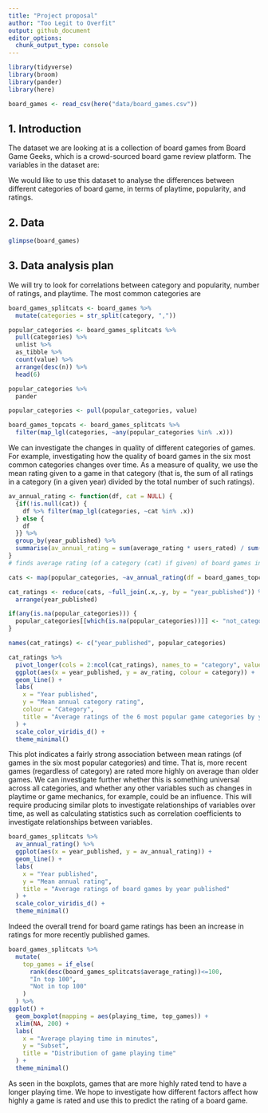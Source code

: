 ```yaml
---
title: "Project proposal"
author: "Too Legit to Overfit"
output: github_document
editor_options: 
  chunk_output_type: console
---
```


```r
library(tidyverse)
library(broom)
library(pander)
library(here)
```

```r
board_games <- read_csv(here("data/board_games.csv"))
```

## 1. Introduction

The dataset we are looking at is a collection of board games from Board Game Geeks, which is a crowd-sourced board game review platform. The variables in the dataset are:

We would like to use this dataset to analyse the differences between different categories of board game, in terms of playtime, popularity, and ratings.

## 2. Data

```r
glimpse(board_games)
```


## 3. Data analysis plan

We will try to look for correlations between category and popularity, number of ratings, and playtime. The most common categories are

```r
board_games_splitcats <- board_games %>% 
  mutate(categories = str_split(category, ","))

popular_categories <- board_games_splitcats %>%
  pull(categories) %>%
  unlist %>%
  as_tibble %>%
  count(value) %>%
  arrange(desc(n)) %>%
  head(6)

popular_categories %>%
  pander

popular_categories <- pull(popular_categories, value)
```

```r
board_games_topcats <- board_games_splitcats %>% 
  filter(map_lgl(categories, ~any(popular_categories %in% .x)))
```

We can investigate the changes in quality of different categories of games. For example, investigating how the quality of board games in the six most common categories changes over time. As a measure of quality, we use the mean rating given to a game in that category (that is, the sum of all ratings in a category (in a given year) divided by the total number of such ratings). 

```r
av_annual_rating <- function(df, cat = NULL) {
  {if(!is.null(cat)) {
    df %>% filter(map_lgl(categories, ~cat %in% .x))
  } else {
    df
  }} %>% 
  group_by(year_published) %>% 
  summarise(av_annual_rating = sum(average_rating * users_rated) / sum(users_rated))
}
# finds average rating (of a category (cat) if given) of board games in dataframe given (df) for each year in which a board game of that category was published. Output is a dataframe. df must have columns `year published`, `categories` (a `list` of categories), `average_rating` and `year_published`. 

cats <- map(popular_categories, ~av_annual_rating(df = board_games_topcats, cat = .))

cat_ratings <- reduce(cats, ~full_join(.x,.y, by = "year_published")) %>% 
  arrange(year_published)

if(any(is.na(popular_categories))) {
  popular_categories[[which(is.na(popular_categories))]] <- "not_categorised"
} 

names(cat_ratings) <- c("year_published", popular_categories)
```

```r
cat_ratings %>% 
  pivot_longer(cols = 2:ncol(cat_ratings), names_to = "category", values_to = "av_rating") %>% 
  ggplot(aes(x = year_published, y = av_rating, colour = category)) + 
  geom_line() + 
  labs(
    x = "Year published", 
    y = "Mean annual category rating", 
    colour = "Category", 
    title = "Average ratings of the 6 most popular game categories by year published"
  ) + 
  scale_color_viridis_d() +
  theme_minimal()
```

This plot indicates a fairly strong association between mean ratings (of games in the six most popular categories) and time. That is, more recent games (regardless of category) are rated more highly on average than older games. We can investigate further whether this is something universal across all categories, and whether any other variables such as changes in playtime or game mechanics, for example, could be an influence. This will require producing similar plots to investigate relationships of variables over time, as well as calculating statistics such as correlation coefficients to investigate relationships between variables. 

```r
board_games_splitcats %>% 
  av_annual_rating() %>% 
  ggplot(aes(x = year_published, y = av_annual_rating)) +
  geom_line() +
  labs(
    x = "Year published",
    y = "Mean annual rating",
    title = "Average ratings of board games by year published"
  ) +
  scale_color_viridis_d() +
  theme_minimal()
```

Indeed the overall trend for board game ratings has been an increase in ratings for more recently published games. 

```r
board_games_splitcats %>% 
  mutate(
    top_games = if_else(
      rank(desc(board_games_splitcats$average_rating))<=100, 
      "In top 100", 
      "Not in top 100"
    )
  ) %>% 
ggplot() + 
  geom_boxplot(mapping = aes(playing_time, top_games)) + 
  xlim(NA, 200) + 
  labs(
    x = "Average playing time in minutes",
    y = "Subset",
    title = "Distribution of game playing time"
  ) +
  theme_minimal()
```

As seen in the boxplots, games that are more highly rated tend to have a longer playing time. We hope to investigate how different factors affect how highly a game is rated and use this to predict the rating of a board game. 
